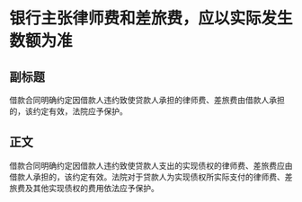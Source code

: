 # 银行主张律师费和差旅费，应以实际发生数额为准
## 副标题
借款合同明确约定因借款人违约致使贷款人承担的律师费、差旅费由借款人承担的，该约定有效，法院应予保护。
## 正文
借款合同明确约定因借款人违约致使贷款人支出的实现债权的律师费、差旅费应由借款人承担的，该约定有效。法院对于贷款人为实现债权所实际支付的律师费、差旅费及其他实现债权的费用依法应予保护。